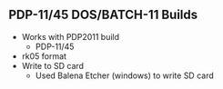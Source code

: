 == PDP-11/45 DOS/BATCH-11 Builds ==

* Works with PDP2011 build
** PDP-11/45
* rk05 format
* Write to SD card
** Used Balena Etcher (windows) to write SD card
